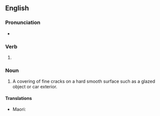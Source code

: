 ==English==
{{wikipedia|Crazing}}

===Pronunciation===
* {{IPA|en|/ˈkɹeɪzɪŋ/}}

===Verb===
{{head|en|verb form}}

# {{present participle of|en|craze|nocat=1}}

===Noun===
{{en-noun|-|s}}

# A covering of fine cracks on a hard smooth surface such as a glazed object or car exterior.

====Translations====
{{trans-top|a covering of fine cracks on a hard surface such as a glaze on pottery}}
* Maori: {{t|mi|pīereere}}
{{trans-mid}}
{{trans-bottom}}